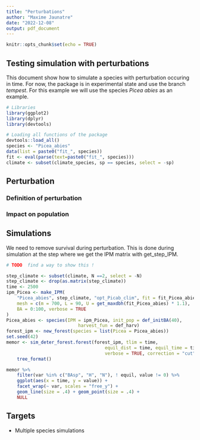 ```yaml
---
title: "Perturbations"
author: "Maxime Jaunatre"
date: "2022-12-08"
output: pdf_document
---
```



```r
knitr::opts_chunk$set(echo = TRUE)
```

## Testing simulation with perturbations

This document show how to simulate a species with perturbation occuring in time.
For now, the package is in experimental state and use the branch *tempest*. For this example we will use the species *Picea abies* as an example.

```r
# Libraries
library(ggplot2)
library(dplyr)
library(devtools)

# Loading all functions of the package
devtools::load_all()
species <- "Picea_abies"
data(list = paste0("fit_", species))
fit <- eval(parse(text=paste0("fit_", species)))
climate <- subset(climate_species, sp == species, select = -sp)
```

## Perturbation

### Definition of perturbation

### Impact on population

## Simulations

We need to remove survival during perturbation. This is done during simulation at the step where we get the IPM matrix with get_step_IPM.

```r
# TODO  find a way to show this !
```



```r
step_climate <- subset(climate, N ==2, select = -N)
step_climate <- drop(as.matrix(step_climate))
time <- 2500
ipm_Picea <- make_IPM(
    "Picea_abies", step_climate, "opt_Picab_clim", fit = fit_Picea_abies,
    mesh = c(m = 700, L = 90, U = get_maxdbh(fit_Picea_abies) * 1.1),
    BA = 0:100, verbose = TRUE
)
Picea_abies <- species(IPM = ipm_Picea, init_pop = def_initBA(40),
                           harvest_fun = def_harv)
forest_ipm <- new_forest(species = list(Picea = Picea_abies))
set.seed(42)
memor <- sim_deter_forest.forest(forest_ipm, tlim = time,
                                     equil_dist = time, equil_time = time,
                                     verbose = TRUE, correction = "cut") %>%
    tree_format()

memor %>%
    filter(var %in% c("BAsp", "H", "N"), ! equil, value != 0) %>%
    ggplot(aes(x = time, y = value)) +
    facet_wrap(~ var, scales = "free_y") +
    geom_line(size = .4) + geom_point(size = .4) +
    NULL
```

## Targets

* Multiple species simulations


